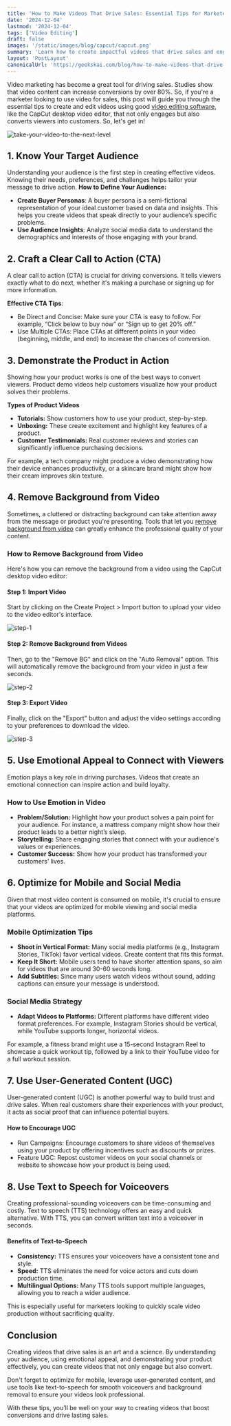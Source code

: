 ```yaml
---
title: 'How to Make Videos That Drive Sales: Essential Tips for Marketers'
date: '2024-12-04'
lastmod: '2024-12-04'
tags: ['Video Editing']
draft: false
images: '/static/images/blog/capcut/capcut.png'
summary: 'Learn how to create impactful videos that drive sales and engage your audience.'
layout: 'PostLayout'
canonicalUrl: 'https://geekskai.com/blog/how-to-make-videos-that-drive-sales/'
---
```



Video marketing has become a great tool for driving sales. Studies show that video content can increase conversions by over 80%. So, if you're a marketer looking to use video for sales, this post will guide you through the essential tips to create and edit videos using good [video editing software](https://www.capcut.com/tools/desktop-video-editor), like the CapCut desktop video editor, that not only engages but also converts viewers into customers. So, let's get in!

![take-your-video-to-the-next-level](/static/images/blog/capcut/take-your-video-to-the-next-level.png)


## 1. Know Your Target Audience
Understanding your audience is the first step in creating effective videos. Knowing their needs, preferences, and challenges helps tailor your message to drive action.
**How to Define Your Audience:**
- **Create Buyer Personas**: A buyer persona is a semi-fictional representation of your ideal customer based on data and insights. This helps you create videos that speak directly to your audience’s specific problems.
- **Use Audience Insights**: Analyze social media data to understand the demographics and interests of those engaging with your brand.


## 2. Craft a Clear Call to Action (CTA)
A clear call to action (CTA) is crucial for driving conversions. It tells viewers exactly what to do next, whether it's making a purchase or signing up for more information.

**Effective CTA Tips**:
- Be Direct and Concise: Make sure your CTA is easy to follow. For example, “Click below to buy now” or “Sign up to get 20% off.”
- Use Multiple CTAs: Place CTAs at different points in your video (beginning, middle, and end) to increase the chances of conversion.

## 3. Demonstrate the Product in Action
Showing how your product works is one of the best ways to convert viewers. Product demo videos help customers visualize how your product solves their problems.

**Types of Product Videos**
- **Tutorials:** Show customers how to use your product, step-by-step.
- **Unboxing:** These create excitement and highlight key features of a product.
- **Customer Testimonials:** Real customer reviews and stories can significantly influence purchasing decisions.

For example, a tech company might produce a video demonstrating how their device enhances productivity, or a skincare brand might show how their cream improves skin texture.

## 4. Remove Background from Video
Sometimes, a cluttered or distracting background can take attention away from the message or product you're presenting. Tools that let you [remove background from video](https://www.capcut.com/tools/video-background-remover) can greatly enhance the professional quality of your content.
### How to Remove Background from Video
Here's how you can remove the background from a video using the CapCut desktop video editor:
#### Step 1: Import Video
Start by clicking on the Create Project > Import button to upload your video to the video editor's interface.

![step-1](/static/images/blog/capcut/step-1.png)

#### Step 2: Remove Background from Videos
Then, go to the "Remove BG" and click on the "Auto Removal" option. This will automatically remove the background from your video in just a few seconds.

![step-2](/static/images/blog/capcut/step-2.png)


#### Step 3: Export Video
Finally, click on the "Export" button and adjust the video settings according to your preferences to download the video.

![step-3](/static/images/blog/capcut/step-3.png)


## 5. Use Emotional Appeal to Connect with Viewers
Emotion plays a key role in driving purchases. Videos that create an emotional connection can inspire action and build loyalty.
### How to Use Emotion in Video
- **Problem/Solution:** Highlight how your product solves a pain point for your audience. For instance, a mattress company might show how their product leads to a better night’s sleep.
- **Storytelling:** Share engaging stories that connect with your audience's values or experiences.
- **Customer Success:** Show how your product has transformed your customers’ lives.

## 6. Optimize for Mobile and Social Media
Given that most video content is consumed on mobile, it's crucial to ensure that your videos are optimized for mobile viewing and social media platforms.
### Mobile Optimization Tips
- **Shoot in Vertical Format:** Many social media platforms (e.g., Instagram Stories, TikTok) favor vertical videos. Create content that fits this format.
- **Keep It Short:** Mobile users tend to have shorter attention spans, so aim for videos that are around 30-60 seconds long.
- **Add Subtitles:** Since many users watch videos without sound, adding captions can ensure your message is understood.
### Social Media Strategy
- **Adapt Videos to Platforms:** Different platforms have different video format preferences. For example, Instagram Stories should be vertical, while YouTube supports longer, horizontal videos.

For example, a fitness brand might use a 15-second Instagram Reel to showcase a quick workout tip, followed by a link to their YouTube video for a full workout session.

## 7. Use User-Generated Content (UGC)
User-generated content (UGC) is another powerful way to build trust and drive sales. When real customers share their experiences with your product, it acts as social proof that can influence potential buyers.
#### How to Encourage UGC
- Run Campaigns: Encourage customers to share videos of themselves using your product by offering incentives such as discounts or prizes.
- Feature UGC: Repost customer videos on your social channels or website to showcase how your product is being used.


## 8. Use Text to Speech for Voiceovers
Creating professional-sounding voiceovers can be time-consuming and costly. Text to speech (TTS) technology offers an easy and quick alternative. With TTS, you can convert written text into a voiceover in seconds.
#### Benefits of Text-to-Speech
- **Consistency:** TTS ensures your voiceovers have a consistent tone and style.
- **Speed:** TTS eliminates the need for voice actors and cuts down production time.
- **Multilingual Options:** Many TTS tools support multiple languages, allowing you to reach a wider audience.

This is especially useful for marketers looking to quickly scale video production without sacrificing quality.

## Conclusion
Creating videos that drive sales is an art and a science. By understanding your audience, using emotional appeal, and demonstrating your product effectively, you can create videos that not only engage but also convert. 

Don't forget to optimize for mobile, leverage user-generated content, and use tools like text-to-speech for smooth voiceovers and background removal to ensure your videos look professional. 

With these tips, you’ll be well on your way to creating videos that boost conversions and drive lasting sales.










